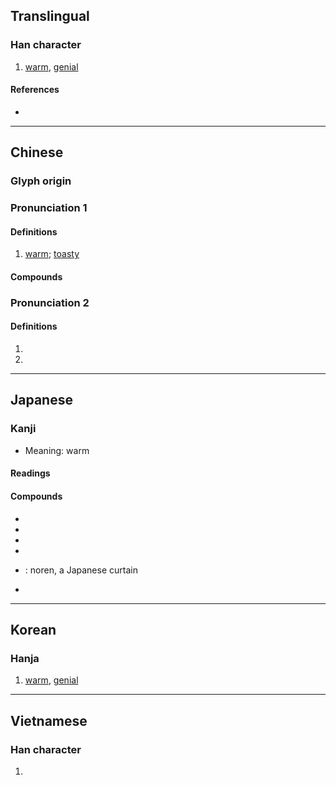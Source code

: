 {{also|煖}}
{{character info/new}}
==Translingual==

===Han character===
{{Han char|rn=72|rad=日|as=09|sn=13|four=62047|canj=ABME|ids=⿰日爰}}

# [[warm]], [[genial]]

====References====
* {{Han ref|kx=0498.260|dkj=14064|dj=0866.190|hdz=21525.010|uh=6696|ud=26262|bh=B778|bd=46968}}

----

==Chinese==
{{zh-forms}}

===Glyph origin===
{{Han etym}}

===Pronunciation 1===
{{zh-pron
|m=nuǎn
|c=nyun5
|h=pfs=nôn
|mn=loán/qz:lún
|mn_note=loán - literary; lún - vernacular
|mc=y
|oc=y
|ma=Zh-nuan.ogg
|cat=a
}}

====Definitions====
{{zh-hanzi}}

# [[warm]]; [[toasty]]

====Compounds====
{{zh-der|暖房|暖烘烘|暖呼呼|暖壺|暖和|暖簾|暖流|暖瓶|暖氣|暖融融|暖色|暖水瓶|暖洋洋|暄暖}}

===Pronunciation 2===
{{zh-pron
|m=xuān
|c=hyun1
|h=
|mn=
|mc=
|oc=
|ma=
|cat=
}}

====Definitions====
{{zh-hanzi}}

# {{zh-used in|暖姝}}
# {{zh-used in|暖暖}}

{{zh-cat|Elementary}}

----

==Japanese==

===Kanji===
{{ja-kanji|grade=6|rs=日09}}

* Meaning: warm

====Readings====
{{ja-readings
|goon=なん
|kanon=だん
|kanyoon=のん
|kun=あたた-か, あたた-かい, あたた-める, あたた-まる
}}

====Compounds====
* {{ja-r|暖気|だんき}}
* {{ja-r|暖房|だんぼう}}
* {{ja-r|暖流|だんりゅう}}
* {{ja-r|暖炉|だんろ}}
* {{ja-r|暖簾|のれん}}: noren, a Japanese curtain
* {{ja-r|温暖|おんだん}}

----

==Korean==

===Hanja===
{{ko-hanja|hangeul=[[난]], [[훤]]|eumhun=|rv=nan, hwon|mr=nan, hwŏn|y=nan, hwen}}

# [[warm]], [[genial]]

----

==Vietnamese==

===Han character===
{{vi-hantu|[[hoãn]], [[noãn]]|rs=日09}}

# {{defn|lang=vi|sort=日09}}